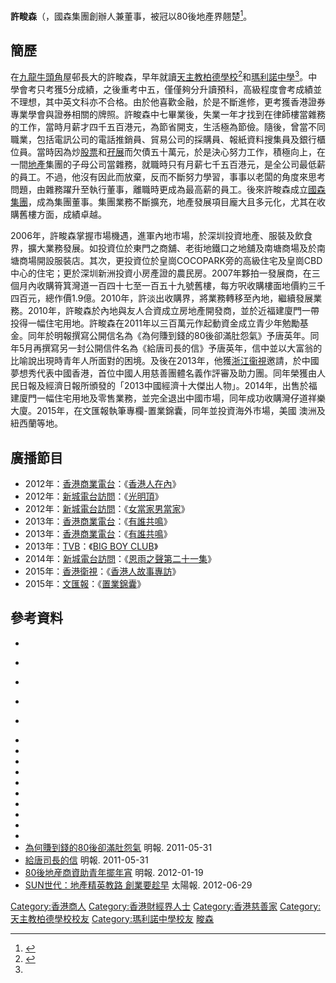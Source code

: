 '''許畯森'''（{{lang-en|Joe }}，國森集團創辦人兼董事，被冠以80後地產界翹楚<ref>{{Cite web |url=http://paper.wenweipo.com/2011/03/14/FS1103140002.htm |title=「我要做地產商！」 |access-date=2011-03-14 |archive-url=https://web.archive.org/web/20110320234357/http://paper.wenweipo.com/2011/03/14/FS1103140002.htm |archive-date=2011-03-20 |dead-url=yes }}</ref>。

== 簡歷 ==
在[[九龍|九龍]][[牛頭角|牛頭角]]屋邨長大的許畯森，早年就讀[[天主教柏德學校|天主教柏德學校]]<ref name="陳校長教你選偶像">{{cite book |author1=陳葒 |title=陳校長教你選偶像 |date=2016 |publisher=中華書局 |page=7至12 |quote= |url= }}</ref>和[[瑪利諾中學|瑪利諾中學]]<ref name="陳校長教你選偶像" />。中學會考只考獲5分成績，之後重考中五，僅僅夠分升讀預科，高級程度會考成績並不理想，其中英文科亦不合格。由於他喜歡金融，於是不斷進修，更考獲香港證券專業學會與證券相關的牌照。許畯森中七畢業後，失業一年才找到在律師樓當雜務的工作，當時月薪才四千五百港元，為節省開支，生活極為節儉。隨後，曾當不同職業，包括電訊公司的電話推銷員、貿易公司的採購員、報紙資料搜集員及銀行櫃位員。當時因為炒[[股票|股票]]和[[孖展|孖展]]而欠債五十萬元，於是決心努力工作，積極向上，在一間[[地產|地產]]集團的子母公司當雜務，就職時只有月薪七千五百港元，是全公司最低薪的員工。不過，他沒有因此而放棄，反而不斷努力學習，事事以老闆的角度來思考問題，由雜務躍升至執行董事，離職時更成為最高薪的員工。後來許畯森成立[[國森集團|國森集團]]，成為集團董事。集團業務不斷擴充，地產發展項目龐大且多元化，尤其在收購舊樓方面，成績卓越。

2006年，許畯森掌握市場機遇，進軍內地市場，於深圳投資地產、服裝及飲食界，擴大業務發展。如投資位於東門之商舖、老街地鐵口之地舖及南塘商場及於南塘商場開設服裝店。其次，更投資位於皇崗COCOPARK旁的高級住宅及皇崗CBD中心的住宅；更於深圳新洲投資小房產證的農民房。2007年夥拍一發展商，在三個月內收購筲箕灣道一百四十七至一百五十九號舊樓，每方呎收購樓面地價約三千四百元，總作價1.9億。2010年，許淡出收購界，將業務轉移至內地，繼續發展業務。2010年，許畯森於內地與友人合資成立房地產開發商，並於近福建廈門一帶投得一幅住宅用地。許畯森在2011年以三百萬元作起動資金成立青少年勉勵基金。同年於明報撰寫公開信名為《為何賺到錢的80後卻滿肚怨氣》予唐英年。同年5月再撰寫另一封公開信件名為《給唐司長的信》予唐英年，信中並以大富翁的比喻說出現時青年人所面對的困境。及後在2013年，他獲[[浙江衞視|浙江衞視]]邀請，於中國夢想秀代表中國香港，首位中國人用慈善團體名義作評審及助力團。同年榮獲由人民日報及經濟日報所頒發的「2013中國經濟十大傑出人物」。2014年，出售於福建廈門一幅住宅用地及零售業務，並完全退出中國市場，同年成功收購灣仔道祥樂大廈。2015年，在文匯報執筆專欄-置業錦囊，同年並投資海外市場，美國 澳洲及紐西蘭等地。

==廣播節目==
*2012年：[[香港商業電台|香港商業電台]]：《[[香港人在內|香港人在內]]》
*2012年：[[新城電台訪問|新城電台訪問]]：《[[光明頂_(廣播節目)|光明頂]]》
*2012年：[[新城電台訪問|新城電台訪問]]：《[[女當家男當家|女當家男當家]]》
*2013年：[[香港商業電台|香港商業電台]]：《[[有誰共鳴|有誰共鳴]]》
*2013年：[[香港商業電台|香港商業電台]]：《[[有誰共鳴|有誰共鳴]]》
*2013年：[[TVB|TVB]]：《[[BIG_BOY_CLUB|BIG BOY CLUB]]》
*2014年：[[新城電台訪問|新城電台訪問]]：《[[恩雨之聲第二十一集|恩雨之聲第二十一集]]》
*2015年：[[香港衛視|香港衛視]]：《[[香港人故事專訪|香港人故事專訪]]》
*2015年：[[文汇报_(香港)|文匯報]]：《[[置業錦囊|置業錦囊]]》
== 參考資料 ==
{{Reflist}}

*{{cite news| url = http://www.sobem.org.hk/edm/pdf/SingPao20140724.pdf| title = “沒有親人 - 恩雨之聲| publisher = 恩雨之聲 date =2014-07-24| accessdate = 2014-07-24| archive-url = https://web.archive.org/web/20161129150145/http://www.sobem.org.hk/edm/pdf/SingPao20140724.pdf| archive-date = 2016-11-29| dead-url = yes}}

*{{cite news| url = http://www.cj1.com.cn/info/221761.html| title = “小旋風”許畯森勸勉年輕人：不要放棄| publisher = 財經頭條網 date =2016-11-14| accessdate = 2016-11-14| archiveurl = https://web.archive.org/web/20161116044952/http://www.cj1.com.cn/info/221761.html| archivedate = 2016-11-16| deadurl = yes}}

*{{cite news | url = http://hk.apple.nextmedia.com/news/art/20140511/18715890 | title = 親子合力泡茶摺百合 基層花花母親 | publisher = 蘋果日報 | date = 2014-05-11 | accessdate = 2014-05-11 | archive-date = 2016-11-29 | archive-url = https://web.archive.org/web/20161129145814/http://hk.apple.nextmedia.com/news/art/20140511/18715890 | dead-url = no }}

*{{cite news | url = http://news.mingpao.com/pns/%E6%9B%B4%E7%94%9F%E5%B0%8F%E5%B0%87%20%E7%90%83%E5%A0%B4%E6%B8%85%E5%BB%A2%E6%B4%97%E8%BA%81-%E6%AC%A3%E6%9B%A6%E8%B6%B3%E7%90%83%E9%9A%8A%E4%B8%80%E5%91%A8%E5%B9%B4%20%20%E5%8A%A9%E5%B0%8B%E7%9B%AE%E6%A8%99%E5%89%8D%E8%B7%AF/web_tc/article/20140419/s00002/1397843160078 | title = 更生小將 球場清廢洗躁 | publisher = 明報 | date = 2013-06-07 | accessdate = 2014-04-19 | archive-date = 2016-10-26 | archive-url = https://web.archive.org/web/20161026232504/http://news.mingpao.com/pns/%E6%9B%B4%E7%94%9F%E5%B0%8F%E5%B0%87%20%E7%90%83%E5%A0%B4%E6%B8%85%E5%BB%A2%E6%B4%97%E8%BA%81-%E6%AC%A3%E6%9B%A6%E8%B6%B3%E7%90%83%E9%9A%8A%E4%B8%80%E5%91%A8%E5%B9%B4%20%20%E5%8A%A9%E5%B0%8B%E7%9B%AE%E6%A8%99%E5%89%8D%E8%B7%AF/web_tc/article/20140419/s00002/1397843160078 | dead-url = no }}

*{{cite news | url = http://news.mingpao.com/pns/80%E5%BE%8C%E4%BC%AF%E6%A8%82%20%E6%8B%9B%E9%9D%92%E5%B9%B4%E6%94%BB%E9%A3%B2%E9%A3%9F%E5%AD%B8%E3%80%8C%E5%AD%AD%E9%A3%9B%E3%80%8D/web_tc/article/20130617/s00002/1381604855982 | title = 80後伯樂 招青年攻飲食學「孭飛」 | publisher = 明報 | date = 2013-06-07 | accessdate = 2013-06-07 | archive-date = 2016-10-26 | archive-url = https://web.archive.org/web/20161026232219/http://news.mingpao.com/pns/80%E5%BE%8C%E4%BC%AF%E6%A8%82%20%E6%8B%9B%E9%9D%92%E5%B9%B4%E6%94%BB%E9%A3%B2%E9%A3%9F%E5%AD%B8%E3%80%8C%E5%AD%AD%E9%A3%9B%E3%80%8D/web_tc/article/20130617/s00002/1381604855982 | dead-url = no }}

*{{cite news| url =http://www.gdmc.edu.cn/news/view.php?id=11491| title =香港“80后励志天王”许畯森客座我校“优秀青年面对面”论坛| publisher =廣東醫學院新聞網| date =2013-11-19| accessdate =2013-11-13| archive-date =2013-12-06| archive-url =https://web.archive.org/web/20131206051230/http://www.gdmc.edu.cn/news/view.php?id=11491| dead-url =yes}}
*{{cite news| url =http://www.wmstc.cn/jingshenwenming/dshow/41/| title =正能量的力量--访80后励志偶像 许畯森| publisher =精神文明网| date =2013-09-24| accessdate =2013-11-30| archive-date =2015-07-07| archive-url =https://web.archive.org/web/20150707173939/http://www.wmstc.cn/jingshenwenming/dshow/41/| dead-url =yes}}
*{{cite news| url =http://www.zgzzs.com.cn/show.asp?ID=5927| title =香港“励志天王”许畯森的辛路历程| publisher =祖國網| date =2013-06-22| accessdate =2011-04-14| deadurl =yes| archiveurl =https://web.archive.org/web/20131202225345/http://www.zgzzs.com.cn/show.asp?ID=5927| archivedate =2013-12-02}}
*{{cite news | url = http://www.singtao.ca/cal/2008-10-13/1223879825d1354112.html | title = 集逾95%業權 擬獨立發展 財團申強制拍賣筲箕灣項目 | publisher = 星島日報 | date = 2008-10-13 | accessdate = 2011-04-14 }}{{Dead link|date=2019年11月 |bot=InternetArchiveBot |fix-attempted=yes }}
*{{cite news | url = http://news.sina.com.hk/cgi-bin/nw/show.cgi/19/1/1/949769/1.html | title = 國森：將夥拍外資併購舊樓 | publisher = 星島日報 | date = 2008-11-24 | accessdate = 2011-04-14 }}{{Dead link|date=2019年11月 |bot=InternetArchiveBot |fix-attempted=yes }}
*{{cite news | author = 香港明報 | url = http://www.mediachinese.com/node/2118?tid=14 | title = 香港‧許畯森‧艱苦拼搏建王國 | publisher = 世華媒體 | date = 2010-01-09 | accessdate = 2011-04-13 | archive-date = 2019-08-22 | archive-url = https://web.archive.org/web/20190822094655/http://www.mediachinese.com/node/2118?tid=14 | dead-url = no }}
*{{cite news | url =http://news.sina.com.hk/cgi-bin/nw/show.cgi/19/1/1/1424379/1.html | title =發展商連購筲箕灣舊樓 | publisher =星島日報 | date =2010-02-10 | accessdate =2011-04-14 | archive-url =https://web.archive.org/web/20100220005644/http://news.sina.com.hk/cgi-bin/nw/show.cgi/19/1/1/1424379/1.html | archive-date =2010-02-20 | dead-url =yes }}
*{{cite news | url = http://house.sina.com.hk/cgi-bin/nw/show.cgi/2/2/1/24720/1.html | title = 財團減價10%收購灣仔祥樂 | publisher = 新浪房產 | date = 2010-11-04 | accessdate = 2011-04-14 }}{{Dead link|date=2020年7月 |bot=InternetArchiveBot |fix-attempted=yes }}
*{{cite news | author = 顏倫樂 | url = http://paper.wenweipo.com/2011/03/14/FS1103140002.htm | title = 「80後」許畯森 「我要做地產商！」 | publisher = 文匯報 | date = 2011-03-14 | accessdate = 2011-04-14 | archive-url = https://web.archive.org/web/20110320234357/http://paper.wenweipo.com/2011/03/14/FS1103140002.htm | archive-date = 2011-03-20 | dead-url = yes }}
*{{cite news | url = http://paper.wenweipo.com/2011/03/14/FS1103140004.htm | title = 擅買舊樓 包裝後轉手 | publisher = 文匯報 | date = 2011-03-14 | accessdate = 2011-04-14 | archive-url = https://web.archive.org/web/20110321201452/http://paper.wenweipo.com/2011/03/14/FS1103140004.htm | archive-date = 2011-03-21 | dead-url = yes }}
*[https://web.archive.org/web/20150707201721/http://charmaine2008.mysinablog.com/rss.php?categoryId=224740 為何賺到錢的80後卻滿肚怨氣] 明報. 2011-05-31
*[http://news.sina.com.hk/news/8/1/1/2343484/1.html 給唐司長的信]{{dead link|date=2018年4月 |bot=InternetArchiveBot |fix-attempted=yes }} 明報. 2011-05-31
*[http://dailynews.sina.com/bg/chn/chnpolitics/mingpao/20120119/12213082503.html 80後地産商資助青年擺年宵] {{Wayback|url=http://dailynews.sina.com/bg/chn/chnpolitics/mingpao/20120119/12213082503.html |date=20160304120541 }} 明報. 2012-01-19
*[http://the-sun.on.cc/cnt/news/20120629/00410_030.html SUN世代：地產精英教路 創業要趁早] {{Wayback|url=http://the-sun.on.cc/cnt/news/20120629/00410_030.html |date=20160305135101 }} 太陽報. 2012-06-29
 
[[Category:香港商人|Category:香港商人]]
[[Category:香港財經界人士|Category:香港財經界人士]]
[[Category:香港慈善家|Category:香港慈善家]]
[[Category:天主教柏德學校校友|Category:天主教柏德學校校友]]
[[Category:瑪利諾中學校友|Category:瑪利諾中學校友]]
[[Category:許姓|畯森]]